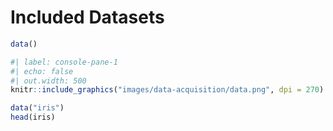 # Included Datasets

```r
data()
```

```r
#| label: console-pane-1
#| echo: false
#| out.width: 500
knitr::include_graphics("images/data-acquisition/data.png", dpi = 270)
```

```r
data("iris")
head(iris)
```